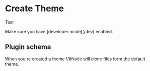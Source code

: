 
# Create Theme

Test

<Callout type="warning" emoji="⚠️">
  Make sure you have [developer mode](/dev) enabled.
</Callout>

## Plugin schema

When you're created a theme VitNode will clone files form the default theme.

<FileTree>
  <FileTree.Folder name="frontend" defaultOpen>
    <FileTree.Folder name="themes" defaultOpen>
      <FileTree.Folder name="{id_theme}" defaultOpen>
        <FileTree.File name="core" />
        <FileTree.File name="forums" />
        <FileTree.File name="...other modules" />
        <FileTree.File name="theme.json" />
      </FileTree.Folder>
    </FileTree.Folder>
  </FileTree.Folder>
</FileTree>
